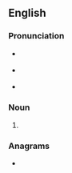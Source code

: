 ==English==

===Pronunciation===
* {{a|UK}} {{IPA|/ˈɡɔɪtə/|lang=en}}
* {{a|US}} {{IPA|/ˈɡɔɪtɚ/|lang=en}}
* {{rhymes|ɔɪtə(ɹ)|lang=en}}

===Noun===
{{en-noun}}

# {{alternative spelling of|goitre|lang=en}}

===Anagrams===
* {{anagrams|en|a=egiort|egriot|goitre}}